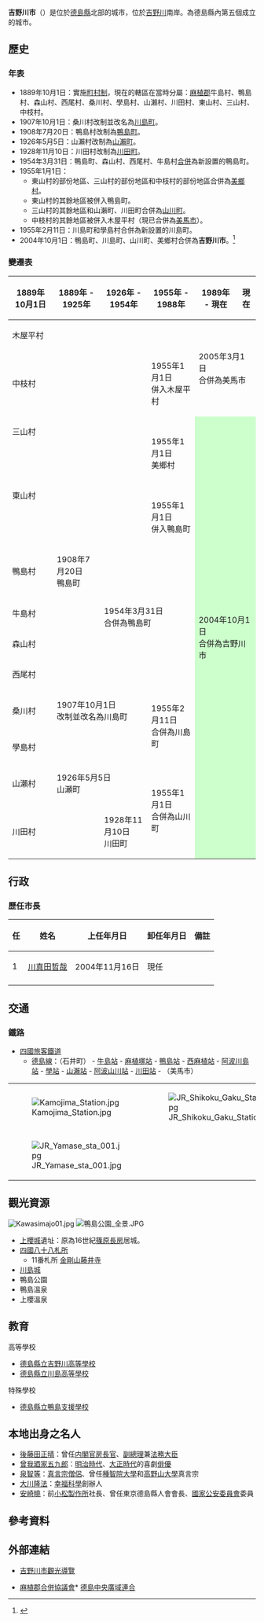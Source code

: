 {{日本都市
| 自治體名=吉野川市
| 圖像=[[File:Fujiizenji_03.JPG|240px]]
| 圖像說明=[[藤井寺|藤井寺]]（[[四國八十八箇所|四國八十八箇所]][[靈場|靈場]]第11號札所）
| 市章=[[File:Emblem_of_Yoshinogawa,_Tokushima.svg|100px]]
| 日文原名=吉野川市
| 平假名=よしのがわし
| 羅馬字拼音=Yoshinogawa-shi
| 都道府縣=德島縣
| 支廳=
| 編號=36205-1
| 面積=144.19
| 邊界未定=
| 人口=42,787
| 統計時間=2013年7月1日
| 自治體=[[美馬市|美馬市]]、[[阿波市|阿波市]]、[[上板町|上板町]]、[[神山町|神山町]]、[[石井町|石井町]]
| 花=[[杭白菊|杭白菊]]
| 樹=[[杜鵑花|杜鵑花]]
| 鳥=[[普通翠鳥|普通翠鳥]]
| 其他象徵物=
| 其他象徵=
| 市長=川真田哲哉
| 卸任日期=2016年11月
| 議員數=20
| 郵遞區號=776-8611
| 所在地=吉野川市鴨島町鴨島115番地1<br>[[File:吉野川市庁舎.JPG|170px]]
| 電話號碼=883-22-2222
| 外部連結=http://www.city.yoshinogawa.lg.jp
| 經度=
| 緯度=
| 地圖=[[File:Yoshinogawa_in_Tokushima_Prefecture_Ja.svg|250px]]
| 註記=人口：[http://www.city.yoshinogawa.lg.jp/ 吉野川市官方網頁]
}}
'''吉野川市'''（{{jpn|j=吉野川市|hg=よしのがわし|rm=Yoshinogawa shi|f=y}}）是位於[[德島縣|德島縣]]北部的城市，位於[[吉野川|吉野川]]南岸。為德島縣內第五個成立的城市。

==歷史==
=== 年表 ===
* 1889年10月1日：實施[[町村制|町村制]]，現在的轄區在當時分屬：[[麻植郡|麻植郡]]牛島村、鴨島村、森山村、西尾村、桑川村、學島村、山瀨村、川田村、東山村、三山村、中枝村。
* 1907年10月1日：桑川村改制並改名為[[川島町_(德島縣)|川島町]]。
* 1908年7月20日：鴨島村改制為[[鴨島町|鴨島町]]。
* 1926年5月5日：山瀨村改制為[[山瀨町|山瀨町]]。
* 1928年11月10日：川田村改制為[[川田町|川田町]]。
* 1954年3月31日：鴨島町、森山村、西尾村、牛島村[[市町村合併|合併]]為新設置的鴨島町。
* 1955年1月1日：
** 東山村的部份地區、三山村的部份地區和中枝村的部份地區合併為[[美鄉村|美鄉村]]。
** 東山村的其餘地區被併入鴨島町。
** 三山村的其餘地區和山瀨町、川田町合併為[[山川町_(德島縣)|山川町]]。
** 中枝村的其餘地區被併入木屋平村（現已合併為[[美馬市|美馬市]]）。
* 1955年2月11日：川島町和學島村合併為新設置的川島町。
* 2004年10月1日：鴨島町、川島町、山川町、美鄉村合併為'''吉野川市'''。<ref>{{cite web| title=市のプロフィール| url=http://www.city.yoshinogawa.lg.jp/docs/2010100700012/| publisher=吉野川市政府| accessdate=2012-12-17| language=ja| date=2010-12-09| archive-date=2020-08-07| archive-url=https://web.archive.org/web/20200807003908/https://www.city.yoshinogawa.lg.jp/docs/2010100700012/| dead-url=no}}</ref> 

===變遷表===
{| class="wikitable" style="font-size:x-small"
! 1889年10月1日
! 1889年 - 1925年
! 1926年 - 1954年
! 1955年 - 1988年
! 1989年 - 現在
! 現在
|-
| colspan=4 | 木屋平村
| rowspan=2 colspan=2 | 2005年3月1日<br>合併為美馬市
|-
| rowspan=2 colspan=3 | <br>中枝村<br><br>
| 1955年1月1日<br>併入木屋平村
|-
| rowspan=3 | <br>1955年1月1日<br>美鄉村<br><br>
| rowspan=12 colspan=2 style="background-color:#cfc;" | 2004年10月1日<br>合併為吉野川市
|-
| colspan=3 | 三山村
|-
| rowspan=2 colspan=3 | 東山村
|-
| 1955年1月1日<br>併入鴨島町
|-
| 鴨島村
| 1908年7月20日<Br>鴨島町
| rowspan=4 colspan=2 | 1954年3月31日<br>合併為鴨島町
|-
| colspan=2 | 牛島村
|-
| colspan=2 | 森山村
|-
| colspan=2 | 西尾村
|-
| 桑川村
| colspan=2 | 1907年10月1日<br>改制並改名為川島町
| rowspan=2 | 1955年2月11日<br>合併為川島町
|-
| colspan=3 | 學島村
|-
| 山瀨村
| colspan=2 | 1926年5月5日<br>山瀬町
| rowspan=2 | 1955年1月1日<br>合併為山川町
|-
| colspan=2 | 川田村
| 1928年11月10日<br>川田町
|}

==行政==
===歷任市長===
{| class="wikitable"
!任!!姓名!!上任年月日!!卸任年月日!!備註
|-
|1||[[川真田哲哉|川真田哲哉]]||2004年11月16日||現任|| 
|-
|}

==交通==
=== 鐵路 ===
* [[四國旅客鐵道|四國旅客鐵道]]
** [[德島線|德島線]]：（石井町） - [[牛島站|牛島站]] - [[麻植塚站|麻植塚站]] - [[鴨島站|鴨島站]] - [[西麻植站|西麻植站]] - [[阿波川島站|阿波川島站]] - [[學站|學站]] - [[山瀨站|山瀨站]] - [[阿波山川站|阿波山川站]] - [[川田站|川田站]] - （美馬市）

{| border=0
|-
| [[File:Kamojima_Station.jpg|thumb]] || [[File:JR_Shikoku_Gaku_Station.jpg|thumb]]
|-
| [[File:JR_Yamase_sta_001.jpg|thumb]]
|}

==觀光資源==
[[File:Kawasimajo01.jpg|thumb]]
[[File:鴨島公園_全景.JPG|thumb]]
* [[上櫻城|上櫻城]]遺址：原為16世紀[[篠原長房|篠原長房]]居城。
* [[四國八十八札所|四國八十八札所]]
** 11番札所 [[藤井寺_(吉野川市)|金剛山藤井寺]]
* [[川島城|川島城]]
* 鴨島公園
* 鴨島溫泉
* 上櫻溫泉

==教育==
; 高等學校
* [[德島縣立吉野川高等學校|德島縣立吉野川高等學校]]
* [[德島縣立川島高等學校|德島縣立川島高等學校]]

; 特殊學校
* [[德島縣立鴨島支援學校|德島縣立鴨島支援學校]]

==本地出身之名人==
* [[後藤田正晴|後藤田正晴]]：曾任[[内閣官房長官|内閣官房長官]]、[[副總理|副總理]]兼[[法務大臣|法務大臣]]
* [[曾我廼家五九郎|曾我廼家五九郎]]：[[明治時代|明治時代]]、[[大正時代|大正時代]]的喜劇[[俳優|俳優]]
* [[泉智等|泉智等]]：[[真言宗|真言宗]][[僧侶|僧侶]]、曾任[[種智院大學|種智院大學]]和[[高野山大學|高野山大學]]真言宗
* [[大川隆法|大川隆法]]：[[幸福科學|幸福科學]]創辦人
* [[安崎曉|安崎曉]]：前[[小松製作所|小松製作所]]社長、曾任東京德島縣人會會長、[[國家公安委員會|國家公安委員會]]委員

==參考資料==
{{reflist}}

==外部連結==
{{commonscat|Yoshinogawa, Tokushima}}
* {{ja}} [http://www.city.yoshinogawa.lg.jp/kankoguide/ 吉野川市觀光導覽] {{Wayback|url=http://www.city.yoshinogawa.lg.jp/kankoguide/ |date=20190611073743 }}
* {{Ja}} [https://web.archive.org/web/20131014054350/http://www.tcu.or.jp/oe-gappei/ 麻植郡合併協議會]* {{Ja}} [http://www.tcu.or.jp/ 德島中央廣域連合]{{Wayback|url=http://www.tcu.or.jp/oe-gappei/ |date=20131014054350 }}

{{德島縣}}{{Authority control}}